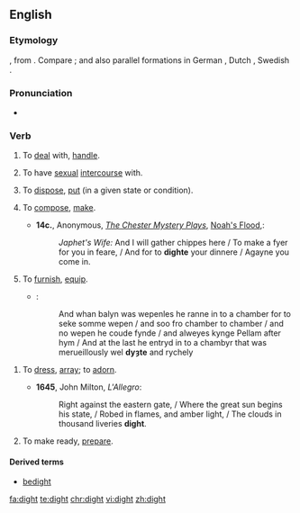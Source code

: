 ==English==
===Etymology===
{{etyl|ang|en}} {{term|dihtan|lang=ang}}, from {{etyl|la|en}} {{term|dictāre|lang=la}}.  Compare {{term|dictate}}; and also parallel formations in German {{term|dichten|lang=de}}, Dutch {{term|dichten|lang=nl}}, Swedish {{term|dikta|lang=sv}}.

===Pronunciation===
*{{a|US|UK}} {{IPA|/daɪt/|lang=en}}

===Verb===
{{en-verb|dights|dighting|dight|dight}}

#{{context|obsolete|transitive|lang=en}} To [[deal]] with, [[handle]].
#{{context|obsolete|transitive|lang=en}} To have [[sexual]] [[intercourse]] with.
#{{context|obsolete|transitive|lang=en}} To [[dispose]], [[put]] (in a given state or condition).
#{{context|obsolete|transitive|lang=en}} To [[compose]], [[make]].
#*'''14c.''', Anonymous, ''[http://en.wikipedia.org/wiki/Chester_Mystery_Plays The Chester Mystery Plays]'', [http://machias.edu/faculty/necastro/drama/chester/play_03.html Noah's Flood],:
#*:''Japhet's Wife:'' And I will gather chippes here / To make a fyer for you in feare, / And for to '''dighte''' your dinnere / Agayne you come in.
#{{context|archaic|transitive|lang=en}} To [[furnish]], [[equip]].
#*{{RQ:Mlry MrtDrthr|4.15|2|II|xv}}:
#*:And whan balyn was wepenles he ranne in to a chamber for to seke somme wepen / and soo fro chamber to chamber / and no wepen he coude fynde / and alweyes kynge Pellam after hym / And at the last he entryd in to a chambyr that was merueillously wel '''dyȝte''' and rychely
<!--Prior quote:#*:And at the last he entryd in to a chambyr that was merueillously wel '''dyzte''' and rychely, and a bedde arayed with clothe of gold-->
#{{context|archaic|transitive|lang=en}} To [[dress]], [[array]]; to [[adorn]]. 
#*'''1645''', John Milton, ''L'Allegro'':
#*:Right against the eastern gate, / Where the great sun begins his state, / Robed in flames, and amber light, / The clouds in thousand liveries '''dight'''{{nb...}}.
#{{context|archaic|transitive|lang=en}} To make ready, [[prepare]].

====Derived terms====
*[[bedight]]

[[fa:dight]]
[[te:dight]]
[[chr:dight]]
[[vi:dight]]
[[zh:dight]]